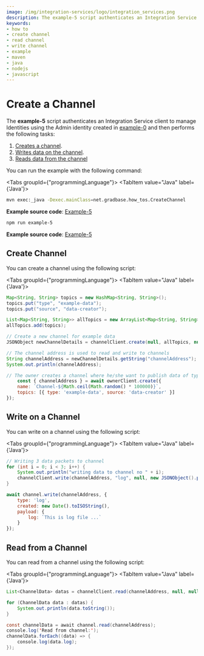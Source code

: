 ```yaml
---
image: /img/integration-services/logo/integration_services.png
description: The example-5 script authenticates an Integration Service client to manage Identities using the Admin identity created in example-0 and then creates a channel, writes data on the channel, reads data from the channel.
keywords:
- how to
- create channel
- read channel
- write channel
- example
- maven
- java
- nodejs
- javascript
---
```


# Create a Channel

The **example-5** script authenticates an Integration Service client to manage Identities using the Admin identity
created in [example-0](./how-to-run-examples) and then performs the following tasks:

1. [Creates a channel](#create-channel).
2. [Writes data on the channel](#write-on-a-channel).
3. [Reads data from the channel](#read-from-a-channel)

You can run the example with the following command:

<Tabs groupId={"programmingLanguage"}>
<TabItem value="Java" label={'Java'}>

```bash
mvn exec:_java -Dexec.mainClass=net.gradbase.how_tos.CreateChannel
```

**Example source code**: [Example-5](https://github.com/albydeca/iota-is-sdk/blob/main/examples/src/main/java/net/gradbase/examples/CreateChannel.java)

</TabItem>
<TabItem value="Nodejs" label={'Node.js'}>

```bash
npm run example-5
````

**Example source code**: [Example-5](https://github.com/iotaledger/integration-services/blob/master/clients/client-sdk/examples/5-CreateChannel.ts)

</TabItem>
</Tabs>


## Create Channel

You can create a channel using the following script:

<Tabs groupId={"programmingLanguage"}>
<TabItem value="Java" label={'Java'}>

```java
Map<String, String> topics = new HashMap<String, String>();
topics.put("type", "example-data");
topics.put("source", "data-creator");

List<Map<String, String>> allTopics = new ArrayList<Map<String, String>>();
allTopics.add(topics);

// Create a new channel for example data
JSONObject newChannelDetails = channelClient.create(null, allTopics, null, null, null);

// The channel address is used to read and write to channels
String channelAddress = newChannelDetails.getString("channelAddress");
System.out.println(channelAddress);
```

</TabItem>
<TabItem value="Nodejs" label={'Node.js'}>

```js
// The owner creates a channel where he/she want to publish data of type 'example-data'.
    const { channelAddress } = await ownerClient.create({
    name: `Channel-${Math.ceil(Math.random() * 100000)}`,
    topics: [{ type: 'example-data', source: 'data-creator' }]
});
```

</TabItem>
</Tabs>

## Write on a Channel

You can write on a channel using the following script:

<Tabs groupId={"programmingLanguage"}>
<TabItem value="Java" label={'Java'}>

```java
// Writing 3 data packets to channel
for (int i = 0; i < 3; i++) {
    System.out.println("writing data to channel no " + i);
    channelClient.write(channelAddress, "log", null, new JSONObject().put("log", "This is log number " + i));
}
```

</TabItem>
<TabItem value="Nodejs" label={'Node.js'}>

```js
await channel.write(channelAddress, {
    type: 'log',
    created: new Date().toISOString(),
    payload: {
        log: `This is log file ...`
    }
});
```

</TabItem>
</Tabs>

## Read from a Channel

You can read from a channel using the following script:

<Tabs groupId={"programmingLanguage"}>
<TabItem value="Java" label={'Java'}>

```java
List<ChannelData> datas = channelClient.read(channelAddress, null, null, null, null, null);

for (ChannelData data : datas) {
    System.out.println(data.toString());
}
```
</TabItem>
<TabItem value="Nodejs" label={'Node.js'}>


```java
const channelData = await channel.read(channelAddress);
console.log('Read from channel:');
channelData.forEach((data) => {
    console.log(data.log);
});
```

</TabItem>
</Tabs>
